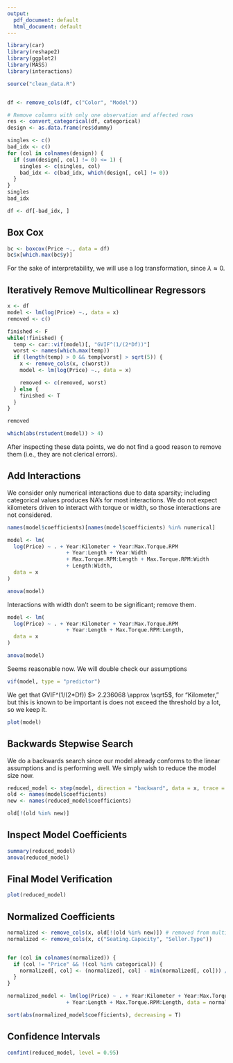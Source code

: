 ```yaml
---
output:
  pdf_document: default
  html_document: default
---
```

```r
library(car)
library(reshape2)
library(ggplot2)
library(MASS)
library(interactions)

source("clean_data.R")


df <- remove_cols(df, c("Color", "Model"))

# Remove columns with only one observation and affected rows
res <- convert_categorical(df, categorical)
design <- as.data.frame(res$dummy)

singles <- c()
bad_idx <- c()
for (col in colnames(design)) {
  if (sum(design[, col] != 0) <= 1) {
    singles <- c(singles, col)
    bad_idx <- c(bad_idx, which(design[, col] != 0))
  }
}
singles
bad_idx

df <- df[-bad_idx, ]
```

## Box Cox
```r
bc <- boxcox(Price ~., data = df)
bc$x[which.max(bc$y)]
```

For the sake of interpretability, we will use a log transformation, since $\lambda \approx 0$.

## Iteratively Remove Multicollinear Regressors
```r
x <- df
model <- lm(log(Price) ~., data = x)
removed <- c()

finished <- F
while(!finished) {
  temp <- car::vif(model)[, "GVIF^(1/(2*Df))"]
  worst <- names(which.max(temp))
  if (length(temp) > 0 && temp[worst] > sqrt(5)) {
    x <- remove_cols(x, c(worst))
    model <- lm(log(Price) ~., data = x)

    removed <- c(removed, worst)
  } else {
    finished <- T
  }
}

removed
```

```r
which(abs(rstudent(model)) > 4)
```
After inspecting these data points, we do not find a good reason to remove them (i.e., they are not clerical errors).

## Add Interactions
We consider only numerical interactions due to data sparsity; including categorical values produces NA's for most interactions. We do not expect kilometers driven to interact with torque or width, so those interactions are not considered.

```r
names(model$coefficients)[names(model$coefficients) %in% numerical]
```

```r
model <- lm(
  log(Price) ~ . + Year:Kilometer + Year:Max.Torque.RPM 
                   + Year:Length + Year:Width 
                   + Max.Torque.RPM:Length + Max.Torque.RPM:Width
                   + Length:Width,
  data = x
)

anova(model)
```

Interactions with width don't seem to be significant; remove them.
```r
model <- lm(
  log(Price) ~ . + Year:Kilometer + Year:Max.Torque.RPM 
                   + Year:Length + Max.Torque.RPM:Length,
  data = x
)

anova(model)
```

Seems reasonable now. We will double check our assumptions
```r
vif(model, type = "predictor")
```
We get that GVIF^(1/(2*Df)) $> 2.236068 \approx \sqrt5$, for "Kilometer," but this is known to be important is does not exceed the threshold by a lot, so we keep it.

```r
plot(model)
```

## Backwards Stepwise Search
We do a backwards search since our model already conforms to the linear assumptions and is performing well. We simply wish to reduce the model size now.
```r
reduced_model <- step(model, direction = "backward", data = x, trace = 0)
old <- names(model$coefficients)
new <- names(reduced_model$coefficients)

old[!(old %in% new)]
```

## Inspect Model Coefficients
```r
summary(reduced_model)
anova(reduced_model)
```

## Final Model Verification
```r
plot(reduced_model)
```


## Normalized Coefficients
```r
normalized <- remove_cols(x, old[!(old %in% new)]) # removed from multicollinearity test
normalized <- remove_cols(x, c("Seating.Capacity", "Seller.Type"))


for (col in colnames(normalized)) {
  if (col != "Price" && !(col %in% categorical)) {
    normalized[, col] <- (normalized[, col] - min(normalized[, col])) / (max(normalized[, col]) - min(normalized[, col]))
  }
}

normalized_model <- lm(log(Price) ~ . + Year:Kilometer + Year:Max.Torque.RPM 
                   + Year:Length + Max.Torque.RPM:Length, data = normalized)

sort(abs(normalized_model$coefficients), decreasing = T)
```

## Confidence Intervals
```r
confint(reduced_model, level = 0.95)
```
